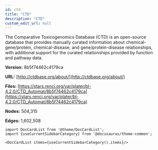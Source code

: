```yaml
---
id: ctd
title: "CTD"
description: "CTD"
custom_edit_url: null
---
```





The Comparative Toxicogenomics Database (CTD) is an open-source database that provides manually curated information about chemical-gene/protein, chemical-disease, and gene/protein-disease relationships, with additional support for the curated relationships provided by function and pathway data.

**Version:** 8b5f74462c4179ca

**URL:** [http://ctdbase.org/about/](http://ctdbase.org/about/)

**Files:** [https://stars.renci.org/var/plater/bl-4.2.0/CTD_Automat/8b5f74462c4179ca](https://stars.renci.org/var/plater/bl-4.2.0/CTD_Automat/8b5f74462c4179ca)

**Nodes:** 504,315

**Edges:** 1,602,508





```mdx-code-block
import DocCardList from '@theme/DocCardList';
import {useCurrentSidebarCategory} from '@docusaurus/theme-common';

<DocCardList items={useCurrentSidebarCategory().items}/>
```
      